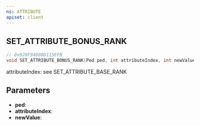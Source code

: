 ```yaml
---
ns: ATTRIBUTE
apiset: client
---
```

## SET_ATTRIBUTE_BONUS_RANK

```c
// 0x920F9488BD115EFB
void SET_ATTRIBUTE_BONUS_RANK(Ped ped, int attributeIndex, int newValue);
```

attributeIndex: see SET_ATTRIBUTE_BASE_RANK

## Parameters
* **ped**:
* **attributeIndex**:
* **newValue**: